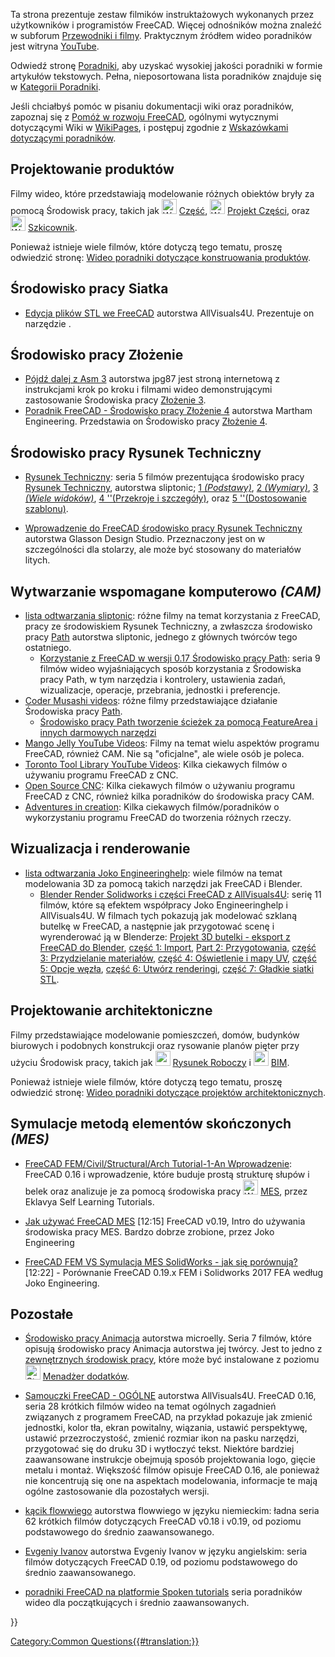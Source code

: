 <languages/>

{{VeryImportantMessage|Proszę zwrócić uwagę na wersję FreeCAD użytą w poradniku. Jeśli w opracowaniu została wykorzystana starsza wersja programu, ogólny proces modelowania może nadal działać, ale niektóre narzędzia w nowszych wydaniach mogły ulec zmianie. Nie dodawaj filmów wykonanych w wersji '''0.16''' lub starszej, ponieważ te wydania są uważane za przestarzałe.}}

Ta strona prezentuje zestaw filmików instruktażowych wykonanych przez użytkowników i programistów FreeCAD. Więcej odnośników można znaleźć w subforum [https://forum.freecad.org/viewforum.php?f=36 Przewodniki i filmy]. Praktycznym źródłem wideo poradników jest witryna [https://YouTube.com YouTube].

Odwiedź stronę [[tutorials/pl|Poradniki]], aby uzyskać wysokiej jakości poradniki w formie artykułów tekstowych. Pełna, nieposortowana lista poradników znajduje się w [[:Category:Tutorials/pl|Kategorii Poradniki]].

Jeśli chciałbyś pomóc w pisaniu dokumentacji wiki oraz poradników, zapoznaj się z [[Help FreeCAD/pl|Pomóż w rozwoju FreeCAD]], ogólnymi wytycznymi dotyczącymi Wiki w [[WikiPages|WikiPages]], i postępuj zgodnie z [[tutorial guidelines|Wskazówkami dotyczącymi poradników]].

<span id="Product_design"></span>
==Projektowanie produktów==

Filmy wideo, które przedstawiają modelowanie różnych obiektów bryły za pomocą Środowisk pracy, takich jak [[Image:Workbench_Part.svg|24px]] [[Part_Workbench/pl|Część]], [[Image:Workbench_PartDesign.svg|24px]] [[PartDesign_Workbench/pl|Projekt Części]], oraz [[Image:Workbench_Sketcher.svg|24px]] [[Sketcher_Workbench/pl|Szkicownik]].

Ponieważ istnieje wiele filmów, które dotyczą tego tematu, proszę odwiedzić stronę: [[Video_tutorials_for_product_design/pl|Wideo poradniki dotyczące konstruowania produktów]].

<span id="Meshes"></span>
==Środowisko pracy Siatka==

* [https://www.youtube.com/watch?v=5lwENZeNiNg&feature=youtu.be Edycja plików STL we FreeCAD] autorstwa  AllVisuals4U. Prezentuje on narzędzie {{Button|[[File:Part_ShapeFromMesh.svg|16px]] [[Part_ShapeFromMesh/pl|Część: Kształt z siatki]]}}.

<span id="Assembly"></span>
==Środowisko pracy Złożenie==

* [https://help-freecad-jpg87.fr/025c_ass_ex_creat.php Pójdź dalej z Asm 3] autorstwa jpg87 jest stroną internetową z instrukcjami krok po kroku i filmami wideo demonstrującymi zastosowanie Środowiska pracy [[Assembly3_Workbench/pl|Złożenie 3]].
* [https://www.youtube.com/watch?v=n04M6nFvdxs Poradnik FreeCAD - Środowisko pracy Złożenie 4] autorstwa Martham Engineering. Przedstawia on Środowisko pracy [[Assembly4_Workbench/pl|Złożenie 4]].

<span id="Technical_drawings"></span>
==Środowisko pracy Rysunek Techniczny==

* [https://www.youtube.com/watch?v=7LbOmSGW9F0&list=PLEuOia-QxyFKQnmM1U9yVo7eNrK_Mcln8 Rysunek Techniczny]: seria 5 filmów prezentująca środowisko pracy [[TechDraw Workbench/pl|Rysunek Techniczny]], autorstwa sliptonic; [https://www.youtube.com/watch?v=7LbOmSGW9F0 1 ''(Podstawy)''], [https://www.youtube.com/watch?v=z3w84RfvqaE 2 ''(Wymiary)''], [https://www.youtube.com/watch?v=uNjXg-m38aI 3 ''(Wiele widoków)''], [https://www.youtube.com/watch?v=3zSdeFV6I5o 4 ''(Przekroje i szczegóły)], oraz [https://www.youtube.com/watch?v=kcmdJ7xa7gg 5 ''(Dostosowanie szablonu)].

* [https://www.youtube.com/watch?v=TnYMfpdNQoo Wprowadzenie do FreeCAD środowisko pracy Rysunek Techniczny] autorstwa Glasson Design Studio. Przeznaczony jest on w szczególności dla stolarzy, ale może być stosowany do materiałów litych.

<span id="Computer-Aided_Manufacturing_(CAM)"></span>
==Wytwarzanie wspomagane komputerowo ''(CAM)''==

* [https://www.youtube.com/user/sliptonic/playlists lista odtwarzania sliptonic]: różne filmy na temat korzystania z FreeCAD, pracy ze środowiskiem Rysunek Techniczny, a zwłaszcza środowisko pracy [[Path_Workbench/pl|Path]] autorstwa sliptonic, jednego z głównych twórców tego ostatniego.
** [https://www.youtube.com/playlist?list=PLEuOia-QxyFJZSpqb0xOHc9t7MLdCO3io Korzystanie z FreeCAD w wersji 0.17 Środowisko pracy Path]: seria 9 filmów wideo wyjaśniających sposób korzystania z Środowiska pracy Path, w tym narzędzia i kontrolery, ustawienia zadań, wizualizacje, operacje, przebrania, jednostki i preferencje.
* [https://www.youtube.com/channel/UCtNnYMVWGkG-aemOrCtGjCA/videos Coder Musashi videos]: różne filmy przedstawiające działanie Środowiska pracy [[Path_Workbench/pl|Path]].
** [https://www.youtube.com/watch?v=MsDIRIkeNJ4 Środowisko pracy Path tworzenie ścieżek za pomocą FeatureArea i innych darmowych narzędzi]
* [https://www.youtube.com/@MangoJellySolutions Mango Jelly YouTube Videos]: Filmy na temat wielu aspektów programu FreeCAD, również CAM. Nie są "oficjalne", ale wiele osób je poleca.
* [https://www.youtube.com/@TorontotoollibraryIRBE Toronto Tool Library YouTube Videos]: Kilka ciekawych filmów o używaniu programu FreeCAD z CNC.
* [https://www.youtube.com/@opensourcecnc Open Source CNC]: Kilka ciekawych filmów o używaniu programu FreeCAD z CNC, również kilka poradników do środowiska pracy CAM.
* [https://www.youtube.com/@Adventuresincreation Adventures in creation]: Kilka ciekawych filmów/poradników o wykorzystaniu programu FreeCAD do tworzenia różnych rzeczy.

<span id="Visualization_and_rendering"></span>
==Wizualizacja i renderowanie==

* [https://www.youtube.com/channel/UC-CubOaooNwC-3RBKUoAOQQ/playlists lista odtwarzania Joko Engineeringhelp]: wiele filmów na temat modelowania 3D za pomocą takich narzędzi jak FreeCAD i Blender.
** [https://www.youtube.com/watch?v=a__w8eMRx-U&list=PL7eiW2bt21YUfOTUvzA3jtQqF4Vpz21Ut Blender Render Solidworks i części FreeCAD z AllVisuals4U]: serię 11 filmów, które są efektem współpracy Joko Engineeringhelp i AllVisuals4U. W filmach tych pokazują jak modelować szklaną butelkę w FreeCAD, a następnie jak przygotować scenę i wyrenderować ją w Blenderze: [https://www.youtube.com/watch?v=a__w8eMRx-U&list=PL7eiW2bt21YUfOTUvzA3jtQqF4Vpz21Ut Projekt 3D butelki - eksport z FreeCAD do Blender], [https://www.youtube.com/watch?v=U7e6-Wfv2b0 część 1: Import], [https://www.youtube.com/watch?v=fAvDd7SY-T0 Part 2: Przygotowania], [https://www.youtube.com/watch?v=J8TuRgaBNBU część 3: Przydzielanie materiałów], [https://www.youtube.com/watch?v=0dsvaQVN1VQ część 4: Oświetlenie i mapy UV], [https://www.youtube.com/watch?v=zx0Qvsl6gzw część 5: Opcje węzła], [https://www.youtube.com/watch?v=TRVLZeJ6f28 część 6: Utwórz renderingi], [https://www.youtube.com/watch?v=foTUw3qM13c część 7: Gładkie siatki STL].

<span id="Architectural_design"></span>
==Projektowanie architektoniczne==

Filmy przedstawiające modelowanie pomieszczeń, domów, budynków biurowych i podobnych konstrukcji oraz rysowanie planów pięter przy użyciu Środowisk pracy, takich jak [[Image: Workbench_Draft.svg|24px]] [[Draft_Workbench/pl|Rysunek Roboczy]] i [[Image: Workbench_BIM.svg|24px]] [[BIM_Workbench/pl|BIM]].

Ponieważ istnieje wiele filmów, które dotyczą tego tematu, proszę odwiedzić stronę: [[Video_tutorials_for_architectural_design|Wideo poradniki dotyczące projektów architektonicznych]].

<span id="Finite_element_(FEM)_simulation"></span>
== Symulacje metodą elementów skończonych ''(MES)''==

* [https://www.youtube.com/watch?v=wAJe1R5NDGw FreeCAD FEM/Civil/Structural/Arch Tutorial-1-An Wprowadzenie]: FreeCAD 0.16 i wprowadzenie, które buduje prostą strukturę słupów i belek oraz analizuje je za pomocą środowiska pracy [[Image:Workbench_FEM.svg|24px]] [[FEM_Workbench/pl|MES]], przez Eklavya Self Learning Tutorials.

* [https://www.youtube.com/watch?v=dhrynRdBOIg Jak używać FreeCAD MES] [12:15] FreeCAD v0.19, Intro do używania środowiska pracy MES. Bardzo dobrze zrobione, przez Joko Engineering

* [https://www.youtube.com/watch?v=qWtMJagDoRk FreeCAD FEM VS Symulacja MES SolidWorks - jak się porównują?] [12:22] - Porównanie FreeCAD 0.19.x FEM i Solidworks 2017 FEA według Joko Engineering.

<span id="Other"></span>
==Pozostałe==

* [https://www.youtube.com/watch?v=AQjAa5JxmOg&list=PLIxaznuCUATKzCFbFUFhRwZMJMnYuQ1JB Środowisko pracy Animacja] autorstwa microelly. Seria 7 filmów, które opisują środowisko pracy Animacja autorstwa jej twórcy. Jest to jedno z [[External_workbenches/pl|zewnętrznych środowisk pracy]], które może być instalowane z poziomu [[Image:Std_AddonMgr.svg|24px]] [[Std_AddonMgr/pl|Menadżer dodatków]].

* [https://www.youtube.com/watch?v=WdBQPXeAeMc&list=PLKu--JcOZKTPZjy761ELQ7ba45yZmxOpj Samouczki FreeCAD - OGÓLNE] autorstwa AllVisuals4U. FreeCAD 0.16, seria 28 krótkich filmów wideo na temat ogólnych zagadnień związanych z programem FreeCAD, na przykład pokazuje jak zmienić jednostki, kolor tła, ekran powitalny, wiązania, ustawić perspektywę, ustawić przezroczystość, zmienić rozmiar ikon na pasku narzędzi, przygotować się do druku 3D i wytłoczyć tekst. Niektóre bardziej zaawansowane instrukcje obejmują sposób projektowania logo, gięcie metalu i montaż. Większość filmów opisuje FreeCAD 0.16, ale ponieważ nie koncentrują się one na aspektach modelowania, informacje te mają ogólne zastosowanie dla pozostałych wersji.

* [https://www.youtube.com/c/flowwiescorner/videos kącik flowwiego] autorstwa flowwiego w języku niemieckim: ładna seria 62 krótkich filmów dotyczących FreeCAD v0.18 i v0.19, od poziomu podstawowego do średnio zaawansowanego.

* [https://www.youtube.com/c/CFDIntech/videos Evgeniy Ivanov] autorstwa Evgeniy Ivanov w języku angielskim: seria filmów dotyczących FreeCAD 0.19, od poziomu podstawowego do średnio zaawansowanego.

* [https://spoken-tutorial.org/tutorial-search/?search_foss=FreeCAD&search_language=English poradniki FreeCAD na platformie Spoken tutorials] seria poradników wideo dla początkujących i średnio zaawansowanych.

{{Userdocnavi{{#translation:}}}}
[[Category:Common Questions{{#translation:}}]]